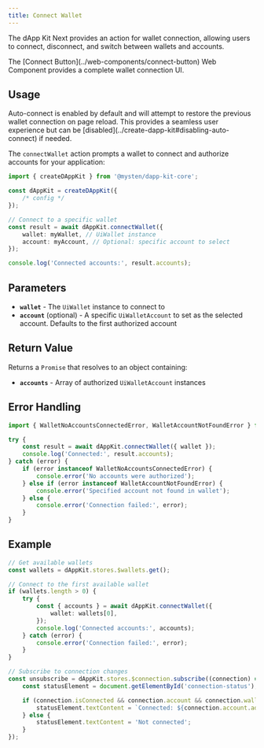 ```yaml
---
title: Connect Wallet
---
```


The dApp Kit Next provides an action for wallet connection, allowing users to connect, disconnect,
and switch between wallets and accounts.

<Callout>
	The [Connect Button](../web-components/connect-button) Web Component provides a complete wallet
	connection UI.
</Callout>

## Usage

<Callout>
	Auto-connect is enabled by default and will attempt to restore the previous wallet connection on
	page reload. This provides a seamless user experience but can be
	[disabled](../create-dapp-kit#disabling-auto-connect) if needed.
</Callout>

The `connectWallet` action prompts a wallet to connect and authorize accounts for your application:

```typescript
import { createDAppKit } from '@mysten/dapp-kit-core';

const dAppKit = createDAppKit({
	/* config */
});

// Connect to a specific wallet
const result = await dAppKit.connectWallet({
	wallet: myWallet, // UiWallet instance
	account: myAccount, // Optional: specific account to select
});

console.log('Connected accounts:', result.accounts);
```

## Parameters

- **`wallet`** - The `UiWallet` instance to connect to
- **`account`** (optional) - A specific `UiWalletAccount` to set as the selected account. Defaults
  to the first authorized account

## Return Value

Returns a `Promise` that resolves to an object containing:

- **`accounts`** - Array of authorized `UiWalletAccount` instances

## Error Handling

```typescript
import { WalletNoAccountsConnectedError, WalletAccountNotFoundError } from '@mysten/dapp-kit-core';

try {
	const result = await dAppKit.connectWallet({ wallet });
	console.log('Connected:', result.accounts);
} catch (error) {
	if (error instanceof WalletNoAccountsConnectedError) {
		console.error('No accounts were authorized');
	} else if (error instanceof WalletAccountNotFoundError) {
		console.error('Specified account not found in wallet');
	} else {
		console.error('Connection failed:', error);
	}
}
```

## Example

```typescript
// Get available wallets
const wallets = dAppKit.stores.$wallets.get();

// Connect to the first available wallet
if (wallets.length > 0) {
	try {
		const { accounts } = await dAppKit.connectWallet({
			wallet: wallets[0],
		});
		console.log('Connected accounts:', accounts);
	} catch (error) {
		console.error('Connection failed:', error);
	}
}

// Subscribe to connection changes
const unsubscribe = dAppKit.stores.$connection.subscribe((connection) => {
	const statusElement = document.getElementById('connection-status');

	if (connection.isConnected && connection.account && connection.wallet) {
		statusElement.textContent = `Connected: ${connection.account.address}`;
	} else {
		statusElement.textContent = 'Not connected';
	}
});
```
